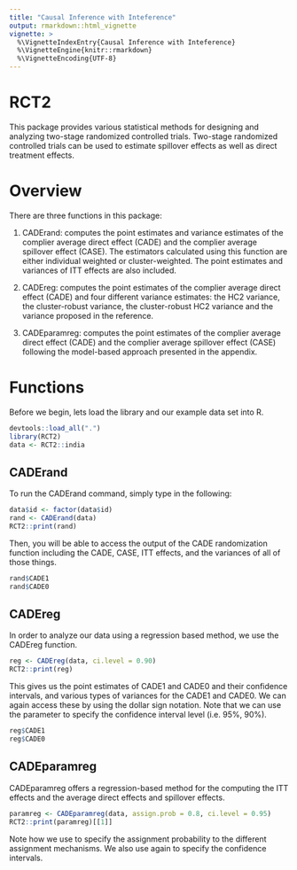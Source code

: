 ```yaml
---
title: "Causal Inference with Inteference"
output: rmarkdown::html_vignette
vignette: >
  %\VignetteIndexEntry{Causal Inference with Inteference}
  %\VignetteEngine{knitr::rmarkdown}
  %\VignetteEncoding{UTF-8}
---
```


# RCT2 
This package provides various statistical methods for designing and analyzing two-stage randomized controlled trials. Two-stage randomized controlled trials can be used to estimate spillover effects as well as direct treatment effects.

# Overview
There are three functions in this package:

1. CADErand: computes the point estimates and variance estimates of the complier average direct effect (CADE) and the complier average spillover effect (CASE). The estimators calculated using this function are either individual weighted or cluster-weighted. The point estimates and variances of ITT effects are also included.

2. CADEreg: computes the point estimates of the complier average direct effect (CADE) and four different variance estimates: the HC2 variance, the cluster-robust variance, the cluster-robust HC2 variance and the variance proposed in the reference.

3. CADEparamreg: computes the point estimates of the complier average direct effect (CADE) and the complier average spillover effect (CASE) following the model-based approach presented in the appendix.

# Functions
Before we begin, lets load the library and our example data set into R.

```r
devtools::load_all(".")
library(RCT2)
data <- RCT2::india
```


## CADErand
To run the CADErand command, simply type in the following:
```r
data$id <- factor(data$id)
rand <- CADErand(data)
RCT2::print(rand)
```

Then, you will be able to access the output of the CADE randomization function including the CADE, CASE, ITT effects, and the variances of all of those things.

```r
rand$CADE1
rand$CADE0
```

## CADEreg
In order to analyze our data using a regression based method, we use the CADEreg function.
```r
reg <- CADEreg(data, ci.level = 0.90)
RCT2::print(reg)
```

This gives us the point estimates of CADE1 and CADE0 and their confidence intervals, and various types of variances for the CADE1 and CADE0. We can again access these by using the dollar sign notation. Note that we can use the parameter \code{ci.level} to specify the confidence interval level (i.e. 95\%, 90\%).
```r
reg$CADE1
reg$CADE0
```


## CADEparamreg
CADEparamreg offers a regression-based method for the computing the ITT effects and the average direct effects and spillover effects.
```r
paramreg <- CADEparamreg(data, assign.prob = 0.8, ci.level = 0.95)
RCT2::print(paramreg)[[1]]
```

Note how we use \code{assign.prob} to specify the assignment probability to the different assignment mechanisms. We also use \code{ci.level} again to specify the confidence intervals.
